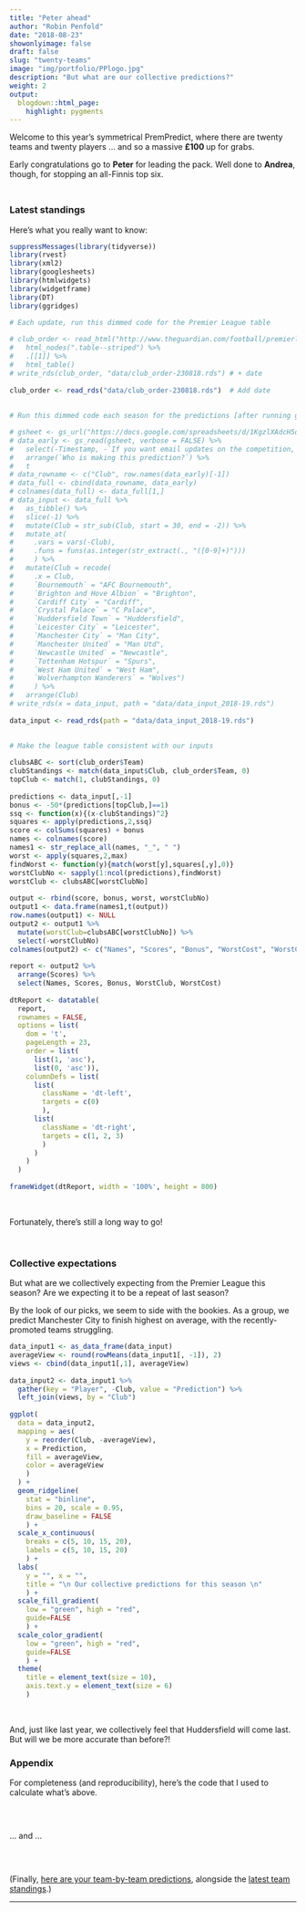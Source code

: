 ```yaml
---
title: "Peter ahead"
author: "Robin Penfold"
date: "2018-08-23"
showonlyimage: false
draft: false
slug: "twenty-teams"
image: "img/portfolio/PPlogo.jpg"
description: "But what are our collective predictions?"
weight: 2
output:
  blogdown::html_page:
    highlight: pygments
---
```

Welcome to this year's symmetrical PremPredict, where there are twenty teams and twenty players ... and so a massive **£100
** up for grabs. 

Early congratulations go to **Peter** for leading the pack. Well done to **Andrea**, though, for stopping an all-Finnis top six.

<p style="height: .5em;">&nbsp;</p>

### Latest standings

Here's what you really want to know:

```r
suppressMessages(library(tidyverse))
library(rvest)
library(xml2)
library(googlesheets)
library(htmlwidgets)
library(widgetframe)
library(DT)
library(ggridges)
  
# Each update, run this dimmed code for the Premier League table

# club_order <- read_html("http://www.theguardian.com/football/premierleague/table") %>%
#   html_nodes(".table--striped") %>%
#   .[[1]] %>%
#   html_table()
# write_rds(club_order, "data/club_order-230818.rds") # + date
    
club_order <- read_rds("data/club_order-230818.rds")  # Add date
 
   
# Run this dimmed code each season for the predictions [after running googlesheets::gs_auth() just once]

# gsheet <- gs_url("https://docs.google.com/spreadsheets/d/1KgzlXAdcH5dwFllIU0Nktq-_QTwWwBuj76Di-UYQbtA/edit?usp=sharing")
# data_early <- gs_read(gsheet, verbose = FALSE) %>% 
#   select(-Timestamp, -`If you want email updates on the competition, please provide your email address`) %>% 
#   arrange(`Who is making this prediction?`) %>% 
#   t
# data_rowname <- c("Club", row.names(data_early)[-1])
# data_full <- cbind(data_rowname, data_early)
# colnames(data_full) <- data_full[1,]
# data_input <- data_full %>% 
#   as_tibble() %>% 
#   slice(-1) %>% 
#   mutate(Club = str_sub(Club, start = 30, end = -2)) %>% 
#   mutate_at(
#     .vars = vars(-Club),
#     .funs = funs(as.integer(str_extract(., "([0-9]+)")))
#     ) %>% 
#   mutate(Club = recode(
#     .x = Club, 
#     `Bournemouth` = "AFC Bournemouth",
#     `Brighton and Hove Albion` = "Brighton",
#     `Cardiff City` = "Cardiff",
#     `Crystal Palace` = "C Palace",
#     `Huddersfield Town` = "Huddersfield",
#     `Leicester City` = "Leicester",
#     `Manchester City` = "Man City",
#     `Manchester United` = "Man Utd",
#     `Newcastle United` = "Newcastle",
#     `Tottenham Hotspur` = "Spurs",
#     `West Ham United` = "West Ham",
#     `Wolverhampton Wanderers` = "Wolves")
#     ) %>% 
#   arrange(Club)
# write_rds(x = data_input, path = "data/data_input_2018-19.rds")
  
data_input <- read_rds(path = "data/data_input_2018-19.rds")
  
  
# Make the league table consistent with our inputs

clubsABC <- sort(club_order$Team)
clubStandings <- match(data_input$Club, club_order$Team, 0)
topClub <- match(1, clubStandings, 0)
  
predictions <- data_input[,-1]
bonus <- -50*(predictions[topClub,]==1)
ssq <- function(x){(x-clubStandings)^2}
squares <- apply(predictions,2,ssq)
score <- colSums(squares) + bonus
names <- colnames(score)
names1 <- str_replace_all(names, "_", " ")
worst <- apply(squares,2,max)
findWorst <- function(y){match(worst[y],squares[,y],0)}
worstClubNo <- sapply(1:ncol(predictions),findWorst)
worstClub <- clubsABC[worstClubNo]
  
output <- rbind(score, bonus, worst, worstClubNo)
output1 <- data.frame(names1,t(output))
row.names(output1) <- NULL 
output2 <- output1 %>% 
  mutate(worstClub=clubsABC[worstClubNo]) %>%
  select(-worstClubNo) 
colnames(output2) <- c("Names", "Scores", "Bonus", "WorstCost", "WorstClub")
  
report <- output2 %>% 
  arrange(Scores) %>% 
  select(Names, Scores, Bonus, WorstClub, WorstCost)
  
dtReport <- datatable(
  report, 
  rownames = FALSE, 
  options = list(
    dom = 't', 
    pageLength = 23, 
    order = list(
      list(1, 'asc'), 
      list(0, 'asc')),
    columnDefs = list(
      list(
        className = 'dt-left', 
        targets = c(0)
        ),
      list(
        className = 'dt-right', 
        targets = c(1, 2, 3)
        )
      )
    )
  )
   
frameWidget(dtReport, width = '100%', height = 800)
```

</br>

Fortunately, there's still a long way to go!

</br>

### Collective expectations

But what are we collectively expecting from the Premier League this season? Are we expecting it to be a repeat of last season?

By the look of our picks, we seem to side with the bookies. As a group, we predict Manchester City to finish highest on average, with the recently-promoted teams struggling.

```r
data_input1 <- as_data_frame(data_input)
averageView <- round(rowMeans(data_input1[, -1]), 2)
views <- cbind(data_input1[,1], averageView)
  
data_input2 <- data_input1 %>% 
  gather(key = "Player", -Club, value = "Prediction") %>% 
  left_join(views, by = "Club")
  
ggplot(
  data = data_input2,
  mapping = aes(
    y = reorder(Club, -averageView), 
    x = Prediction, 
    fill = averageView, 
    color = averageView
    )
  ) + 
  geom_ridgeline(
    stat = "binline", 
    bins = 20, scale = 0.95, 
    draw_baseline = FALSE
    ) + 
  scale_x_continuous(
    breaks = c(5, 10, 15, 20), 
    labels = c(5, 10, 15, 20)
    ) + 
  labs(
    y = "", x = "", 
    title = "\n Our collective predictions for this season \n"
    ) + 
  scale_fill_gradient(
    low = "green", high = "red", 
    guide=FALSE
    ) + 
  scale_color_gradient(
    low = "green", high = "red", 
    guide=FALSE
    ) +
  theme(
    title = element_text(size = 10), 
    axis.text.y = element_text(size = 6)
    )
```

<p>&nbsp;</p>

And, just like last year, we collectively feel that Huddersfield will come last. But will we be more accurate than before?!

### Appendix

For completeness (and reproducibility), here's the code that I used to calculate what's above.

```r
```

</br>

... and ...

</br>

```r
```

(Finally, [here are your team-by-team predictions](https://docs.google.com/spreadsheets/d/1KgzlXAdcH5dwFllIU0Nktq-_QTwWwBuj76Di-UYQbtA/edit?usp=sharing), alongside the [latest team standings](http://www.theguardian.com/football/premierleague/table).)

***

